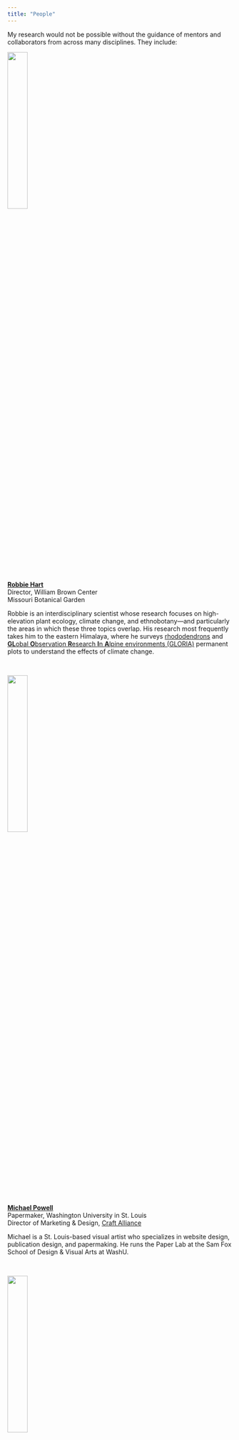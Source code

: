 ---
title: "People"
---

My research would not be possible without the guidance of mentors and collaborators from across many disciplines.  They include:

<div class="row">
  <div class="column">
  <img src="images/hart.JPG" style="width:30%; margin-right: 10px" align="left">
  </div>
  <div class="column">
**[Robbie Hart](https://h4rt.squarespace.com/)**    
Director, William Brown Center  
Missouri Botanical Garden

Robbie is an interdisciplinary scientist whose research focuses on high-elevation plant ecology, climate change, and ethnobotany---and particularly the areas in which these three topics overlap.  His research most frequently takes him to the eastern Himalaya, where he surveys [rhododendrons](files/Hart & Salick 2018.pdf) and [**GL**obal **O**bservation **R**esearch **I**n **A**lpine environments (GLORIA)](https://gloria.ac.at/home) permanent plots to understand the effects of climate change.
  </div>
</div>

<br>

<div class="row">
  <div class="column">
  <img src="images/michael_powell.jpg" style="width:30%; margin-right: 10px" align="left">
  </div>
  <div class="column">
**[Michael Powell](https://www.studiopowell.co/)**    
Papermaker, Washington University in St. Louis  
Director of Marketing & Design, [Craft Alliance](https://craftalliance.org/)  

Michael is a St. Louis-based visual artist who specializes in website design, publication design, and papermaking.  He runs the Paper Lab at the Sam Fox School of Design & Visual Arts at WashU.
  </div>
</div>

<br>

<div class="row">
  <div class="column">
  <img src="images/nhung.jpg" style="width:30%; margin-right: 10px" align="left">
  </div>
  <div class="column">
**Tran Hong Nhung**    
Founder, [Zo Project](http://zopaper.com/)  

Although [hand papermaking has been practiced in northern Vietnam for over eight centuries](http://www.bbc.com/travel/story/20160817-the-handmade-paper-that-lasts-800-years), globalization and industrialization has all but driven it to extinction.  Today, just a few families of artisans make paper by hand in northern Vietnam.  Since 2013, Nhung has sponsored some of Vietnam's last papermakers by selling their handmade fans, notebooks, and posters at her brick-and-mortar shop in Hanoi.  Her efforts help preserve an integral part of Vietnam's cultural heritage.
  </div>
</div>

<br>

<div class="row">
  <div class="column">
  <img src="images/bikram_jnawali.jpg" style="width:30%; margin-right: 10px" align="left">
  </div>
  <div class="column">
**Bikram Jnawali**    
Lecturer, Pentagon International College, Nepal

Bikram recently received his Master's degree in Botany from Tribhuvan University in Nepal, for a thesis on the population structure of lokta (*Daphne bholua*), a bush harvested throughout the Himalaya to make paper.  He helped me to locate populations of lokta and argeli (*Edgeworthia gardneri*) and conduct interviews with Nepalese papermakers across central and eastern Nepal.
  </div>
</div>